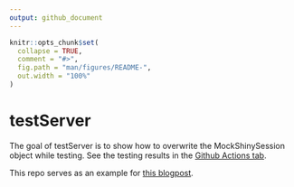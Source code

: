 ```yaml
---
output: github_document
---
```


<!-- README.md is generated from README.Rmd. Please edit that file -->

```r
knitr::opts_chunk$set(
  collapse = TRUE,
  comment = "#>",
  fig.path = "man/figures/README-",
  out.width = "100%"
)
```

# testServer

<!-- badges: start -->
<!-- badges: end -->

The goal of testServer is to show how to overwrite the MockShinySession object while testing.
See the testing results in the [Github Actions tab](https://github.com/ThinkR-open/MockShinySessionInTest/actions).

This repo serves as an example for [this blogpost](https://rtask.thinkr.fr/setting-values-in-r6-classes-and-testing-shinymockshinysession/).
